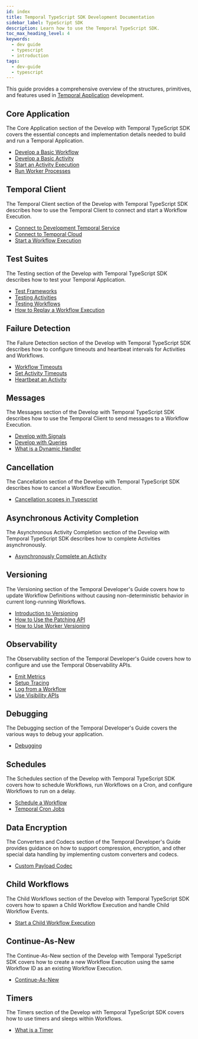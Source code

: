 ```yaml
---
id: index
title: Temporal TypeScript SDK Development Documentation
sidebar_label: TypeScript SDK
description: Learn how to use the Temporal TypeScript SDK.
toc_max_heading_level: 4
keywords:
  - dev guide
  - typescript
  - introduction
tags:
  - dev-guide
  - typescript
---
```


This guide provides a comprehensive overview of the structures, primitives, and features used in [Temporal Application](/temporal#temporal-application) development.

## Core Application

The Core Application section of the Develop with Temporal TypeScript SDK covers the essential concepts and implementation details needed to build and run a Temporal Application.

- [Develop a Basic Workflow](/develop/typescript/core-application#develop-workflows)
- [Develop a Basic Activity](/develop/typescript/core-application#develop-activities)
- [Start an Activity Execution](/develop/typescript/core-application#activity-execution)
- [Run Worker Processes](/develop/typescript/core-application#run-a-dev-worker)

## Temporal Client

The Temporal Client section of the Develop with Temporal TypeScript SDK describes how to use the Temporal Client to connect and start a Workflow Execution.

- [Connect to Development Temporal Service](/develop/typescript/temporal-clients#connect-to-development-service)
- [Connect to Temporal Cloud](/develop/typescript/temporal-clients#connect-to-temporal-cloud)
- [Start a Workflow Execution](/develop/typescript/temporal-clients#start-workflow-execution)

## Test Suites

The Testing section of the Develop with Temporal TypeScript SDK describes how to test your Temporal Application.

- [Test Frameworks](/develop/typescript/test-suites#test-frameworks)
- [Testing Activities](/develop/typescript/test-suites#test-activities)
- [Testing Workflows](/develop/typescript/test-suites#test-workflows)
- [How to Replay a Workflow Execution](/develop/typescript/test-suites#replay)

## Failure Detection

The Failure Detection section of the Develop with Temporal TypeScript SDK describes how to configure timeouts and heartbeat intervals for Activities and Workflows.

- [Workflow Timeouts](/develop/typescript/failure-detection#workflow-timeouts)
- [Set Activity Timeouts](/develop/typescript/failure-detection#activity-timeouts)
- [Heartbeat an Activity](/develop/typescript/failure-detection#activity-heartbeats)

## Messages

The Messages section of the Develop with Temporal TypeScript SDK describes how to use the Temporal Client to send messages to a Workflow Execution.

- [Develop with Signals](/develop/typescript/message-passing#signals)
- [Develop with Queries](/develop/typescript/message-passing#queries)
- [What is a Dynamic Handler](/develop/typescript/message-passing#dynamic-handler)

## Cancellation

The Cancellation section of the Develop with Temporal TypeScript SDK describes how to cancel a Workflow Execution.

- [Cancellation scopes in Typescript](/develop/typescript/cancellation#cancellation-scopes)

## Asynchronous Activity Completion

The Asynchronous Activity Completion section of the Develop with Temporal TypeScript SDK describes how to complete Activities asynchronously.

- [Asynchronously Complete an Activity](/develop/typescript/asynchronous-activity-completion)

## Versioning

The Versioning section of the Temporal Developer's Guide covers how to update Workflow Definitions without causing non-deterministic behavior in current long-running Workflows.

- [Introduction to Versioning](/develop/typescript/versioning)
- [How to Use the Patching API](/develop/typescript/versioning#typescript-sdk-patching-api)
- [How to Use Worker Versioning](/develop/typescript/versioning#worker-versioning)

## Observability

The Observability section of the Temporal Developer's Guide covers how to configure and use the Temporal Observability APIs.

- [Emit Metrics](/develop/typescript/observability#metrics)
- [Setup Tracing](/develop/typescript/observability#tracing)
- [Log from a Workflow](/develop/typescript/observability#logging)
- [Use Visibility APIs](/develop/typescript/observability#visibility)

## Debugging

The Debugging section of the Temporal Developer's Guide covers the various ways to debug your application.

- [Debugging](/develop/typescript/debugging)

## Schedules

The Schedules section of the Develop with Temporal TypeScript SDK covers how to schedule Workflows, run Workflows on a Cron, and configure Workflows to run on a delay.

- [Schedule a Workflow](/develop/typescript/schedules#schedule-a-workflow)
- [Temporal Cron Jobs](/develop/typescript/schedules#temporal-cron-jobs)

## Data Encryption

The Converters and Codecs section of the Temporal Developer's Guide provides guidance on how to support compression, encryption, and other special data handling by implementing custom converters and codecs.

- [Custom Payload Codec](/develop/typescript/data-encryption#custom-payload-conversion)

## Child Workflows

The Child Workflows section of the Develop with Temporal TypeScript SDK covers how to spawn a Child Workflow Execution and handle Child Workflow Events.

- [Start a Child Workflow Execution](/develop/typescript/child-workflows)

## Continue-As-New

The Continue-As-New section of the Develop with Temporal TypeScript SDK covers how to create a new Workflow Execution using the same Workflow ID as an existing Workflow Execution.

- [Continue-As-New](/develop/typescript/continue-as-new)

## Timers

The Timers section of the Develop with Temporal TypeScript SDK covers how to use timers and sleeps within Workflows.

- [What is a Timer](/develop/typescript/timers)
